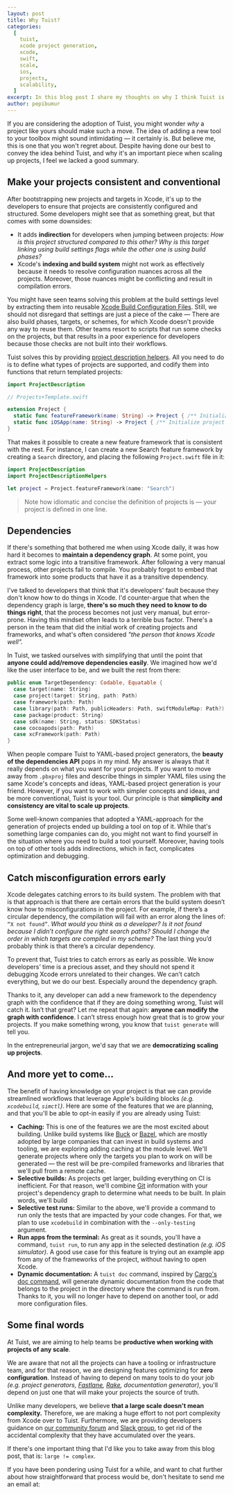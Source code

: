 ```yaml
---
layout: post
title: Why Tuist?
categories:
  [
    tuist,
    xcode project generation,
    xcode,
    swift,
    scale,
    ios,
    projects,
    scalability,
  ]
excerpt: In this blog post I share my thoughts on why I think Tuist is a good choice to scale up Xcode projects, and guide the reader through what I believe are key features to make that easy.
author: pepibumur
---
```


If you are considering the adoption of Tuist,
you might wonder _why_ a project like yours should make such a move.
The idea of adding a new tool to your toolbox might sound intimidating ―
it certainly is.
But believe me,
this is one that you won't regret about.
Despite having done our best to convey the idea behind Tuist,
and why it's an important piece when scaling up projects,
I feel we lacked a good summary.

## Make your projects consistent and conventional

After bootstrapping new projects and targets in Xcode,
it's up to the developers to ensure that projects are consistently configured and structured.
Some developers might see that as something great,
but that comes with some downsides:

- It adds **indirection** for developers when jumping between projects: _How is this project structured compared to this other?_ _Why is this target linking using build settings flags while the other one is using build phases?_
- Xcode's **indexing and build system** might not work as effectively because it needs to resolve configuration nuances across all the projects.
  Moreover, those nuances might be conflicting and result in compilation errors.

You might have seen teams solving this problem at the build settings level by extracting them into reusable [Xcode Build Configuration Files](https://nshipster.com/xcconfig/).
Still, we should not disregard that settings are just a piece of the cake ―
There are also build phases, targets, or schemes, for which Xcode doesn't provide any way to reuse them.
Other teams resort to scripts that run some checks on the projects,
but that results in a poor experience for developers because those checks are not built into their workflows.

Tuist solves this by providing [project description helpers](/docs/usage/helpers/).
All you need to do is to define what types of projects are supported,
and codify them into functions that return templated projects:

```swift
import ProjectDescription

// Projects+Template.swift

extension Project {
  static func featureFramework(name: String) -> Project { /** Initialize project **/ }
  static func iOSApp(name: String) -> Project { /** Initialize project **/ }
}
```

That makes it possible to create a new feature framework that is consistent with the rest.
For instance,
I can create a new Search feature framework by creating a `Search` directory,
and placing the following `Project.swift` file in it:

```swift
import ProjectDescription
import ProjectDescriptionHelpers

let project = Project.featureFramework(name: "Search")
```

> Note how idiomatic and concise the definition of projects is ― your project is defined in one line.

## Dependencies

If there's something that bothered me when using Xcode daily,
it was how hard it becomes to **maintain a dependency graph**.
At some point,
you extract some logic into a transitive framework.
After following a very manual process,
other projects fail to compile.
You probably forgot to embed that framework into some products that have it as a transitive dependency.

I've talked to developers that think that it's developers' fault because they don't know how to do things in Xcode.
I'd counter-argue that when the dependency graph is large,
**there's so much they need to know to do things right**,
that the process becomes not just very manual,
but error-prone.
Having this mindset often leads to a terrible bus factor.
There's a person in the team that did the initial work of creating projects and frameworks,
and what's often considered _"the person that knows Xcode well"._

In Tuist,
we tasked ourselves with simplifying that until the point that **anyone could add/remove dependencies easily**.
We imagined how we'd like the user interface to be, and we built the rest from there:

```swift
public enum TargetDependency: Codable, Equatable {
  case target(name: String)
  case project(target: String, path: Path)
  case framework(path: Path)
  case library(path: Path, publicHeaders: Path, swiftModuleMap: Path?)
  case package(product: String)
  case sdk(name: String, status: SDKStatus)
  case cocoapods(path: Path)
  case xcFramework(path: Path)
}
```

When people compare Tuist to YAML-based project generators,
the **beauty of the dependencies API** pops in my mind.
My answer is always that it really depends on what you want for your projects.
If you want to move away from `.pbxproj` files and describe things in simpler YAML files using the same Xcode's concepts and ideas,
YAML-based project generation is your friend.
However, if you want to work with simpler concepts and ideas, and be more conventional, Tuist is your tool.
Our principle is that **simplicity and consistency are vital to scale up projects**.

Some well-known companies that adopted a YAML-approach for the generation of projects ended up building a tool on top of it.
While that's something large companies can do,
you might not want to find yourself in the situation where you need to build a tool yourself.
Moreover,
having tools on top of other tools adds indirections,
which in fact,
complicates optimization and debugging.

## Catch misconfiguration errors early

Xcode delegates catching errors to its build system.
The problem with that is that approach is that there are certain errors that the build system doesn’t know how to misconfigurations in the project. For example, if there’s a circular dependency, the compilation will fail with an error along the lines of: `“X not found”`. _What would you think as a developer?_ _Is it not found because I didn’t configure the right search paths?_ _Should I change the order in which targets are compiled in my scheme?_ The last thing you’d probably think is that there’s a circular dependency.

To prevent that, Tuist tries to catch errors as early as possible.
We know developers’ time is a precious asset,
and they should not spend it debugging Xcode errors unrelated to their changes.
We can’t catch everything, but we do our best.
Especially around the dependency graph.

Thanks to it, any developer can add a new framework to the dependency graph with the confidence that if they are doing something wrong, Tuist will catch it. Isn’t that great? Let me repeat that again: **anyone can modify the graph with confidence**. I can’t stress enough how great that is to grow your projects. If you make something wrong, you know that `tuist generate` will tell you.

In the entrepreneurial jargon, we'd say that we are **democratizing scaling up projects**.

## And more yet to come...

The benefit of having knowledge on your project is that we can provide streamlined workflows that leverage Apple's building blocks _(e.g. `xcodebuild`, `simctl`)_.
Here are some of the features that we are planning,
and that you'll be able to opt-in easily if you are already using Tuist:

- **Caching:** This is one of the features we are the most excited about building.
  Unlike build systems like [Buck](https://github.com/facebook/buck) or [Bazel](https://bazel.build/),
  which are mostly adopted by large companies that can invest in build systems and tooling,
  we are exploring adding caching at the module level.
  We'll generate projects where only the targets you plan to work on will be generated ―
  the rest will be pre-compiled frameworks and libraries that we'll pull from a remote cache.
- **Selective builds:** As projects get larger, building everything on CI is inefficient.
  For that reason, we'll combine [Git](https://git-scm.com/) information with your project's dependency graph to determine what needs to be built.
  In plain words, we'll build
- **Selective test runs:** Similar to the above, we'll provide a command to run only the tests that are impacted by your code changes. For that, we plan to use `xcodebuild` in combination with the `--only-testing` argument.
- **Run apps from the terminal:** As great as it sounds,
  you'll have a command,
  `tuist run`,
  to run any app in the selected destination _(e.g. iOS simulator)_.
  A good use case for this feature is trying out an example app from any of the frameworks of the project,
  without having to open Xcode.
- **Dynamic documentation:** A `tuist doc` command, inspired by [Cargo's doc command](https://doc.rust-lang.org/cargo/commands/cargo-doc.html), will generate dynamic documentation from the code that belongs to the project in the directory where the command is run from. Thanks to it, you will no longer have to depend on another tool, or add more configuration files.

## Some final words

At Tuist, we are aiming to help teams be **productive when working with projects of any scale**.

We are aware that not all the projects can have a tooling or infrastructure team,
and for that reason,
we are designing features optimizing for **zero configuration**.
Instead of having to depend on many tools to do your job _(e.g. project generators, [Fastlane](https://docs.fastlane.tools/), [Rake](https://github.com/ruby/rake), documentation generator)_,
you'll depend on just one that will make your projects the source of truth.

Unlike many developers,
we believe **that a large scale doesn't mean complexity.**
Therefore,
we are making a huge effort to not port complexity from Xcode over to Tuist.
Furthermore,
we are providing developers guidance on [our community forum](https://community.tuist.io) and [Slack group](https://slack.tuist.io),
to get rid of the accidental complexity that they have accumulated over the years.

If there's one important thing that I'd like you to take away from this blog post, that is: `large != complex`.

If you have been pondering using Tuist for a while,
and want to chat further about how straightforward that process would be,
don't hesitate to send me an email at:

<Email email="pedro@ppinera.es" />

